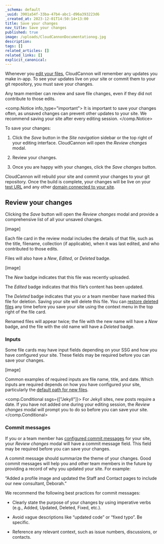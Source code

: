 ```yaml
---
_schema: default
_uuid: 3901a54f-33ba-47b4-abc1-d96a393223d6
_created_at: 2023-12-01T14:50:14+13:00
title: Save your changes
nav_title: Save your changes
published: true
image: /uploads/CloudCannonDocumentationog.jpg
description:
tags: []
related_articles: []
related_links: []
explicit_canonical:
---
```

Whenever you [edit your files](/documentation/articles/edit-your-files/), CloudCannon will remember any updates you make in-app. To see your updates live on your site or commit them to your git repository, you must save your changes.

Any team member can review and save file changes, even if they did not contribute to those edits.

<comp.Notice info_type="important">
  It is important to save your changes often, as unsaved changes can prevent other updates to your site. We recommend saving your site after every editing session.
</comp.Notice>

To save your changes:

1. Click the *Save* button in the *Site navigation* sidebar or the top right of your editing interface. CloudCannon will open the *Review changes* modal.

2. Review your changes.

3. Once you are happy with your changes, click the *Save changes* button.

CloudCannon will rebuild your site and commit your changes to your git repository. Once the build is complete, your changes will be live on your [test URL](/documentation/articles/viewing-your-site-on-a-testing-domain/) and any other [domain connected to your site](/documentation/articles/hosting-your-site-on-a-custom-domain/).

## Review your changes

Clicking the *Save* button will open the *Review changes* modal and provide a comprehensive list of all your unsaved changes.

\[image\]

Each file card in the review modal includes the details of that file, such as the title, filename, collection (if applicable), when it was last edited, and who contributed to those edits.

Files will also have a *New*, *Edited*, or *Deleted* badge.

\[image\]

The *New* badge indicates that this file was recently uploaded.

The *Edited* badge indicates that this file’s content has been updated.

The *Deleted* badge indicates that you or a team member have marked this file for deletion. Saving your site will delete this file. You can [restore deleted files](/documentation/articles/add-or-delete-files/) any time before you save your site using the context menu in the top right of the file card.

Renamed files will appear twice; the file with the new name will have a *New* badge, and the file with the old name will have a *Deleted* badge.

### Inputs

Some file cards may have input fields depending on your SSG and how you have configured your site. These fields may be required before you can save your changes.

\[image\]

Common examples of required inputs are file name, title, and date. Which inputs are required depends on how you have configured your site, particularly the [default path for new files](/documentation/articles/choosing-where-to-create-new-files/).

<comp.Conditional ssgs={["Jekyll"]}>
  For Jekyll sites, new posts require a date. If you have not added one during your editing session, the *Review changes* modal will prompt you to do so before you can save your site.
</comp.Conditional>

### Commit messages

If you or a team member has [configured commit messages](/documentation/articles/formatting-your-commit-messages/) for your site, your *Review changes* modal will have a commit message field. This field may be required before you can save your changes.

A commit message should summarize the theme of your changes. Good commit messages will help you and other team members in the future by providing a record of why you updated your site. For example:

“Added a profile image and updated the Staff and Contact pages to include our new consultant, Deborah.”

We recommend the following best practices for commit messages:

* Clearly state the purpose of your changes by using imperative verbs (e.g., Added, Updated, Deleted, Fixed, etc.).

* Avoid vague descriptions like “updated code” or “fixed typo”. Be specific.

* Reference any relevant context, such as issue numbers, discussions, or contacts.